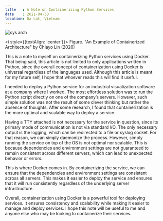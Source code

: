 ```yaml
---
title   : A Note on Containerizing Python Services
date    : 2021-04-30
location: Da Lat, Vietnam
---
```


![sys arch](https://i.imgur.com/6OteZlph.jpg)

<i style={{textAlign: 'center'}}>
  Figure. "An Example of Containerized Architecture" by Chiayo Lin (2020)
</i>

This is a note to myself on containerizing Python services using Docker. That being said, this article is not limited to only applications written in Python, since the overall concept of containerization using Docker is universal regardless of the languages used. Although this article is meant for my future self, I hope that whoever reads this will find it useful.

I needed to deploy a Python service for an industrial visualization software at a company where I worked. The most effortless solution was to run the Python script directly on one of the company’s servers. However, such simple solution was not the result of some clever thinking but rather the absence of thoughts. After some research, I found that containerization is the more optimal and scalable way to deploy a service.

Having a TTY attached is not necessary for the service in question, since its primary mode of communication is not via standard I/O. The only necessary output is the logging, which can be redirected to a file or syslog socket. For that reason, we can simply daemonize the process. However, simply running the service on top of the OS is not optimal nor scalable. This is because dependencies and environment settings are not guaranteed to remain consistent across different servers, which can lead to unexpected behavior or errors.

This is where Docker comes in. By containerizing the service, we can ensure that the dependencies and environment settings are consistent across all servers. This makes it easier to deploy the service and ensures that it will run consistently regardless of the underlying server infrastructure.

Overall, containerization using Docker is a powerful tool for deploying services. It ensures consistency and scalability while making it easier to manage and deploy services. I hope this note will be useful to me and anyone else who may be looking to containerize their services.
